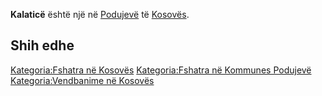 {{Fshat në 
 | Emri                = Kalaticë
 | EmriAlt                = 
 | NAME_SHORT_FORM=      
 | NAME_GENERIC=      
 | NAME_SORT_NAME_RO=      KALATICE
 | FULL_NAME_RO = Kalaticë
 | FULL_NAME_ND_RO=Kalatice
 | SORT_NAME_RG=KALATICE
 | FULL_NAME_RG=Kalaticë
 | FULL_NAME_ND_RG=Kalatice
 | SRP_NAME_SHORT_FORM=      
 | SRP_NAME_GENERIC=      
 | SRP_NAME_SORT_NAME_RO=      
 | SRP_FULL_NAME_RO = 
 | SRP_FULL_NAME_ND_RO=
 | SRP_SORT_NAME_RG=
 | SRP_FULL_NAME_RG=
 | SRP_FULL_NAME_ND_RG=
 | Emri (Rasa dhanore) = 
 | Figura              = 
 | Shteti              = Kosovo
 | Komuna              = Podujevë
 | Kodi postar         = 
 | Sipërfaqja          = 

 | Popullsia           = 

 | Regj. i popullsisë  = 
 | Dend. e popullsisë  = 
 | Faqja zyrtare       = 
 <!--- Koordinatat ----> 
 | Gjerësia            = 42.816667
 | Gjatësia            = 21.386389
 | Lartësia            = 
}}
'''Kalaticë''' është një [[]] në [[Podujevë]] të [[Kosovës]].

<!-- == Gjeografia == -->
<!-- == Historia == -->
<!-- == Demografia == -->
== Shih edhe ==
{{Komuna Podujevë}}
{{Kosovo-Administrata-Cung}}

[[Kategoria:Fshatra në Kosovës]]
[[Kategoria:Fshatra në Kommunes Podujevë]]
[[Kategoria:Vendbanime në Kosovës]]